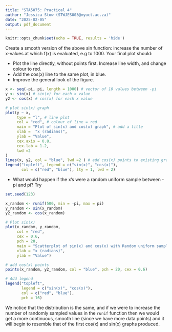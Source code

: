 ```yaml
---
title: "STA5075: Practical 4"
author: "Jessica Stow (STWJES003@myuct.ac.za)"
date: "2025-02-05"
output: pdf_document
---
```


```r
knitr::opts_chunk$set(echo = TRUE, results = 'hide')
```

Create a smooth version of the above sin function: increase the number of x-values at which f(x) is evaluated, e.g to 1000. Your final plot should:

- Plot the line directly, without points first. Increase line width, and change colour to red.
- Add the cos(x) line to the same plot, in blue.
- Improve the general look of the figure.

```r
x <- seq(-pi, pi, length = 1000) # vector of 10 values between -pi 
y <- sin(x) # sin(x) for each x value
y2 <- cos(x) # cos(x) for each x value

# plot sin(x) graph
plot(y ~ x,
     type = "l", # line plot
     col = "red", # colour of line = red
     main = "Plot of sin(x) and cos(x) graph", # add a title
     xlab =  "x (radians)",
     ylab = "Value",
     cex.axis = 0.8,
     cex.lab = 1.2,
     lwd =2
)
lines(x, y2, col = "blue", lwd =2 ) # add cos(x) points to existing graph
legend("topleft", legend = c("sin(x)", "cos(x)"),
       col = c("red", "blue"), lty = 1, lwd = 2)
```

\newpage

- What would happen if the x’s were a random uniform sample between -pi and pi? Try 

```r
set.seed(123) 

x_random <- runif(500, min = -pi, max = pi)
y_random <- sin(x_random)
y2_random <- cos(x_random)

# Plot sin(x)
plot(x_random, y_random, 
     col = "red", 
     cex = 0.6,
     pch = 20,
     main = "Scatterplot of sin(x) and cos(x) with Random uniform sample (x)",
     xlab = "x (radians)", 
     ylab = "Value")

# add cos(x) points
points(x_random, y2_random, col = "blue", pch = 20, cex = 0.6)

# Add legend
legend("topleft", 
       legend = c("sin(x)", "cos(x)"), 
       col = c("red", "blue"), 
       pch = 16)
```
We notice that the distribution is the same, and if we were to increase the number of randomly sampled values in the `runif` function then we would get a more continuous, smooth line (since we have more data points) and it will begin to resemble that of the first cos(x) and sin(x) graphs produced. 
